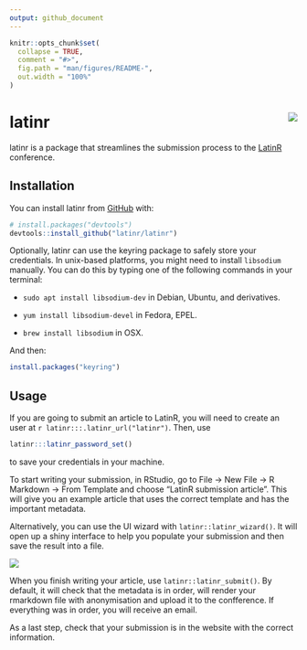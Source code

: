 ```yaml
---
output: github_document
---
```


<!-- README.md is generated from README.Rmd. Please edit that file -->

```r
knitr::opts_chunk$set(
  collapse = TRUE,
  comment = "#>",
  fig.path = "man/figures/README-",
  out.width = "100%"
) 
```
# latinr <img src="man/figures/logo.png" align="right"/>

<!-- badges: start -->
<!-- badges: end -->

latinr is a package that streamlines the submission process to the  [LatinR](http://latin-r.com/) conference. 

## Installation

You can install latinr from [GitHub](https://github.com/) with:

``` r
# install.packages("devtools")
devtools::install_github("latinr/latinr")
```

Optionally, latinr can use the keyring package to safely store your credentials. In unix-based platforms, you might need to install `libsodium` manually. You can do this by typing one of the following commands in your terminal:

* `sudo apt install libsodium-dev` in Debian, Ubuntu, and derivatives. 

* `yum install libsodium-devel` in  Fedora, EPEL. 

* `brew install libsodium` in OSX.

And then:
```r
install.packages("keyring")
```

## Usage

If you are going to submit an article to LatinR, you will need to create an user at `r latinr:::.latinr_url("latinr")`. Then, use

```r
latinr:::latinr_password_set()
```

to save your credentials in your machine. 

To start writing your submission, in RStudio, go to File -> New File -> R Markdown -> From Template and choose "LatinR submission article". This will give you an example article that uses the correct template and has the important metadata. 

Alternatively, you can use the UI wizard with `latinr::latinr_wizard()`. It will open up a shiny interface to help you populate your submission and then save the result into a file. 

![](man/figures/wizard.png)


When you finish writing your article, use `latinr::latinr_submit()`. By default, it will check that the metadata is in order, will render your rmarkdown file with anonymisation and upload it to the confference. If everything was in order, you will receive an email. 

As a last step, check that your submission is in the website with the correct information. 

